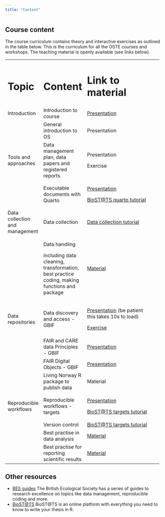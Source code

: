 ```yaml
---
title: "Content"
---
```


## Course content

The course curriculum contains theory and interactive exercises as outlined in the table below. This is the curriculum for all the OSTE courses and workshops. The teaching material is openly available (see links below).

+--------------------------------+---------------------------------------------------------------------------------------------+-------------------------------------------------------------------------------------------------------------------------------------------------------------------------------------------------------+----------+
| # Topic                        | # Content                                                                                   | # Link to material                                                                                                                                                                                    |          |
+--------------------------------+---------------------------------------------------------------------------------------------+-------------------------------------------------------------------------------------------------------------------------------------------------------------------------------------------------------+----------+
| Introduction                   | Introduction to course                                                                      | [Presentation](https://open-science-course.github.io/OS-training-material/course_intro.html#/title-slide)                                                                                             |          |
+--------------------------------+---------------------------------------------------------------------------------------------+-------------------------------------------------------------------------------------------------------------------------------------------------------------------------------------------------------+----------+
|                                | General introduction to OS                                                                  | Presentation                                                                                                                                                                                          |          |
+--------------------------------+---------------------------------------------------------------------------------------------+-------------------------------------------------------------------------------------------------------------------------------------------------------------------------------------------------------+----------+
| Tools and approaches           | Data management plan, data papers and registered reports                                    | Presentation                                                                                                                                                                                          |          |
|                                |                                                                                             |                                                                                                                                                                                                       |          |
|                                |                                                                                             | Exercise                                                                                                                                                                                              |          |
+--------------------------------+---------------------------------------------------------------------------------------------+-------------------------------------------------------------------------------------------------------------------------------------------------------------------------------------------------------+----------+
|                                | Executable documents with Quarto                                                            | [Presentation](https://github.com/Open-Science-Course/OS-training-material/blob/main/OS_2023/reproducibleDocuments/quarto.pdf)                                                                        |          |
|                                |                                                                                             |                                                                                                                                                                                                       |          |
|                                |                                                                                             | [BioST\@TS quarto tutorial](https://biostats-r.github.io/biostats/quarto/)                                                                                                                            |          |
+--------------------------------+---------------------------------------------------------------------------------------------+-------------------------------------------------------------------------------------------------------------------------------------------------------------------------------------------------------+----------+
| Data collection and management | Data collection                                                                             | [Data collection tutorial](https://biostats-r.github.io/biostats/datacollection/)                                                                                                                     |          |
+--------------------------------+---------------------------------------------------------------------------------------------+-------------------------------------------------------------------------------------------------------------------------------------------------------------------------------------------------------+----------+
|                                | Data handling                                                                               | [Material](https://github.com/Open-Science-Course/OS-training-material/tree/main/OS_2023/dataHandling)                                                                                                |          |
|                                |                                                                                             |                                                                                                                                                                                                       |          |
|                                | including data cleaning, transformation, best practice coding, making functions and package |                                                                                                                                                                                                       |          |
+--------------------------------+---------------------------------------------------------------------------------------------+-------------------------------------------------------------------------------------------------------------------------------------------------------------------------------------------------------+----------+
| Data repositories              | Data discovery and access - GBIF                                                            | [Presentation](https://htmlpreview.github.io/?https://github.com/ErikKusch/Homepage/blob/master/content/courses/gbif/GBIFWorkshop_LivingNorway_presentation.html) (be patient this takes 10s to load) |          |
|                                |                                                                                             |                                                                                                                                                                                                       |          |
|                                |                                                                                             | [Exercise](https://www.erikkusch.com/courses/gbif/)                                                                                                                                                   |          |
+--------------------------------+---------------------------------------------------------------------------------------------+-------------------------------------------------------------------------------------------------------------------------------------------------------------------------------------------------------+----------+
|                                | FAIR and CARE data Principles - GBIF                                                        | [Presentation](https://github.com/Open-Science-Course/OS-training-material/blob/main/OS_2023/gbif/2023-11-17--FAIR%20CARE%20GBIF%20derived%20datasets.pdf)                                            |          |
+--------------------------------+---------------------------------------------------------------------------------------------+-------------------------------------------------------------------------------------------------------------------------------------------------------------------------------------------------------+----------+
|                                | FAIR Digital Objects - GBIF                                                                 | [Presentation](https://github.com/Open-Science-Course/OS-training-material/blob/main/OS_2023/gbif/OpenSci-FDOs_CAndrew_17nov2023.pdf)                                                                 |          |
+--------------------------------+---------------------------------------------------------------------------------------------+-------------------------------------------------------------------------------------------------------------------------------------------------------------------------------------------------------+----------+
|                                | Living Norway R package to publish data                                                     | Material                                                                                                                                                                                              |          |
+--------------------------------+---------------------------------------------------------------------------------------------+-------------------------------------------------------------------------------------------------------------------------------------------------------------------------------------------------------+----------+
| Reproducible workflows         | Reproducible workflows - targets                                                            | [Presentation](https://github.com/Open-Science-Course/OS-training-material/blob/main/OS_2023/reproducibleWorkflows/targets.pdf)                                                                       |          |
|                                |                                                                                             |                                                                                                                                                                                                       |          |
|                                |                                                                                             | [BioST\@TS targets tutorial](https://biostats-r.github.io/biostats/targets/)                                                                                                                          |          |
+--------------------------------+---------------------------------------------------------------------------------------------+-------------------------------------------------------------------------------------------------------------------------------------------------------------------------------------------------------+----------+
|                                | Version control                                                                             | [BioST\@TS targets tutorial](https://biostats-r.github.io/biostats/github/)                                                                                                                           |          |
+--------------------------------+---------------------------------------------------------------------------------------------+-------------------------------------------------------------------------------------------------------------------------------------------------------------------------------------------------------+----------+
|                                | Best practise in data analysis                                                              | [Material](https://github.com/Open-Science-Course/OS-training-material/tree/main/OS_2023/bestPracticeAnalysis)                                                                                        |          |
+--------------------------------+---------------------------------------------------------------------------------------------+-------------------------------------------------------------------------------------------------------------------------------------------------------------------------------------------------------+----------+
|                                | Best practise for reporting scientific results                                              | [Material](https://github.com/Open-Science-Course/OS-training-material/tree/main/OS_2023/bestPracticeResults)                                                                                         |          |
+--------------------------------+---------------------------------------------------------------------------------------------+-------------------------------------------------------------------------------------------------------------------------------------------------------------------------------------------------------+----------+

## Other resources

-   [BES guides](https://www.britishecologicalsociety.org/publications/guides-to/) The British Ecological Society has a series of guides to research excellence on topics like data management, reproducible coding and more.
-   [BioST\@TS](https://biostats-r.github.io/biostats/) BioST\@TS is an online platform with everything you need to know to write your thesis in R.
